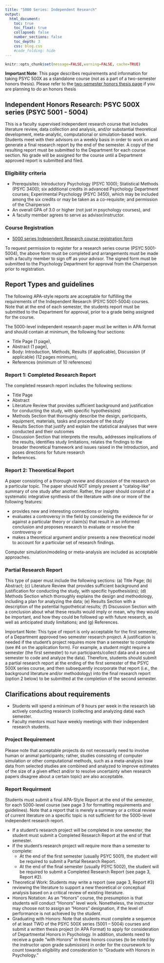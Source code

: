 ```yaml
---
title: "5000 Series: Independent Research"
output:
  html_document:
    toc: true
    toc_float: true
    collapsed: false
    number_sections: false
    toc_depth: 3
    css: blog.css
    #code_folding: hide
---
```


```r
knitr::opts_chunk$set(message=FALSE,warning=FALSE, cache=TRUE)
```

**Important Note**: This page describes requirements and information for taking PSYC 500X as a standalone course (not as a part of a two-semester honors thesis). Please refer to the [two-semester honors thesis page]() if you are planning to do an honors thesis

## Independent Honors Research: PSYC 500X series (PSYC 5001 - 5004)

This is a faculty supervised independent research course that includes literature review, data collection and analysis, and/or substantial theoretical development, meta-analytic, computational or simulation-based work. Students meet with their advisors on a weekly basis in order to work on and generate a final research report by the end of the semester. A copy of the resulting report must be submitted to the Department for each course section. No grade will be assigned for the course until a Department approved report is submitted and filed. 

### Eligibility criteria

  - Prerequisites: Introductory Psychology (PSYC 1000); Statistical Methods (PSYC 3400); six additional credits in advanced Psychology Department courses; Experimental Psychology (PSYC 3450), which may be included among the six credits or may be taken as a co-requisite; and permission of the Chairperson
  - An overall GPA of 3.0 or higher (not just in psychology courses),  and
  - A faculty member agrees to serve as advisor/instructor.

### Course Registration

- [5000 series Independent Research course registration form]()

To request permission to register for a research series course (PSYC 5001-5004), the above form must be completed and arrangements must be made with a faculty member to sign off as your advisor. The signed form must be submitted to the Psychology Department for approval from the Chairperson prior to registration. 

## Report Types and guidelines


The following APA-style reports are acceptable for fulfilling the requirements of the Independent Research (PSYC 5001-5004) courses. Note that at the end of each semester, the students report must be submitted to the Department for approval, prior to a grade being assigned for the course.   

The 5000-level independent research paper must be written in APA format and should contain at minimum, the following four sections: 

- Title Page (1 page), 
- Abstract (1 page), 
- Body: Introduction, Methods, Results (if applicable), Discussion (if applicable) (12 pages minimum), 
- References (minimum of 10 references)

### Report 1: Completed Research Report

The completed research report includes the following sections: 

- Title Page
- Abstract
- Literature Review that provides sufficient background and justification for conducting the study, with specific hypothesis(es)
- Methods Section that thoroughly describe the design, participants, equipment, materials, tasks and procedure of the study
- Results Section that justify and explain the statistical analyses that were conducted and their outcomes
- Discussion Section that interprets the results, addresses implications of the results, identifies study limitations, relates the findings to the broader theoretical framework and issues raised in the Introduction, and poses directions for future research
- References.

###	Report 2: Theoretical Report

A paper consisting of a thorough review and discussion of the research on a particular topic. The paper should NOT simply present a “catalog-like” summary of one study after another. Rather, the paper should consist of a systematic integrative synthesis of the literature with one or more of the following features: 

- provides new and interesting connections or insights
- evaluates a controversy in the field by considering the evidence for or against a particular theory or claim(s) that result in an informed conclusion and proposes research to evaluate or resolve the controversy or
- makes a theoretical argument and/or presents a new theoretical model to account for a particular set of research findings. 

Computer simulation/modeling or meta-analysis are included as acceptable approaches. 

### Partial Research Report 

This type of paper must include the following sections: (a) Title Page; (b) Abstract; (c) Literature Review that provides sufficient background and justification for conducting the study, with specific hypothesis(es); (d) Methods Section which thoroughly explains the design and methodology, including a plan for analyzing the data; (e) Results Section with a description of the potential hypothetical results; (f) Discussion Section with a conclusion about what these results would imply or mean, why they would be important, and how they could be followed up with future research, as well as anticipated study limitations; and (g) References.

Important Note: This type of report is only acceptable for the first semester, of a Department approved two semester research project. A justification is needed if the student’s project requires more than a semester to complete (see #4 on the application form). For example, a student might require a semester (the first semester) to run participants/collect data and a second semester to code and analyze the data). Therefore, students should submit a partial research report at the ending of the first semester of the PSYC 500X series course, and then subsequently incorporate that report (i.e., the background literature and/or methodology) into the final research report (option 2 below) to be submitted at the completion of the second semester.

## Clarifications about requirements

- Students will spend a minimum of 9 hours per week in the research lab actively conducting research (collecting and analyzing data) each semester.
- Faculty mentors must have weekly meetings with their independent research students.

### Project Requirement 

Please note that acceptable projects do not necessarily need to involve human or animal participants; rather, studies consisting of computer simulation or other computational methods, such as a meta-analysis (raw data from selected studies are combined and analyzed to improve estimates of the size of a given effect and/or to resolve uncertainty when research papers disagree about a certain topic) are also acceptable.

### Report Requirment

Students must submit a final APA-Style Report at the end of the semester, for each 5000-level course (see page 3 for formatting requirements and guidelines).  Note that a report that is merely a summary or a critical review of current literature on a specific topic is not sufficient for the 5000-level independent research report.

- If a student’s research project will be completed in one semester, the student must submit a Completed Research Report at the end of that semester. 
- If the student’s research project will require more than a semester to complete: 
    -	At the end of the first semester (usually PSYC 5001), the student will be required to submit a Partial Research Report.
    -	At the end of the final semester (usually PSYC 5002), the student will be required to submit a Completed Research Report (see page 3, Report #2).

-	Theoretical Work: Students may write a report (see page 3, Report #3) reviewing the literature to support a new theoretical or conceptual analysis based on a critical review of existing literature. 
-	Honors Notation: As an “Honors” course, the presumption is that students will conduct “Honors” level work. Nonetheless, the instructor may choose not to assign an “Honors” designation, if the level of performance is not achieved by the student.
-	Graduating with Honors: Note that students must complete a sequence of at least TWO of the PSYC 500X series (5001 – 5004) courses and submit a written thesis project (in APA Format) to apply for consideration of Departmental Honors in Psychology. In addition, students need to receive a grade “with Honors” in these honors courses (to be noted by the instructor upon grade submission) in order for the coursework to count towards eligibility and consideration to “Graduate with Honors in Psychology.”	



